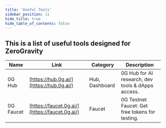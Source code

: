 ```yaml
---
title: 'Useful Tools'
sidebar_position: 11
hide_title: true
hide_table_of_contents: false
---
```



<PageTitle iconUrl="img/0g-icon.svg" title="ZeroGravity Useful Tools" />

## This is a list of useful tools designed for ZeroGravity

| Name | Link | Category | Description |
|------|------|----------|-------------|
| 0G Hub | [https://hub.0g.ai/](https://hub.0g.ai/) | Hub, Dashboard | 0G Hub for AI research, dev tools & dApps access. |
| 0G Faucet | [https://faucet.0g.ai/](https://faucet.0g.ai/) | Faucet | 0G Testnet Faucet: Get free tokens for testing. |
